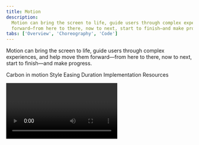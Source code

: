```yaml
---
title: Motion
description:
  Motion can bring the screen to life, guide users through complex experiences, and help move them
  forward—from here to there, now to next, start to finish—and make progress.
tabs: ['Overview', 'Choreography', 'Code']
---
```


<PageDescription>

Motion can bring the screen to life, guide users through complex experiences, and help move them
forward—from here to there, now to next, start to finish—and make progress.

</PageDescription>

<AnchorLinks>

<AnchorLink>Carbon in motion</AnchorLink>
<AnchorLink>Style</AnchorLink>
<AnchorLink>Easing</AnchorLink>
<AnchorLink>Duration</AnchorLink>
<AnchorLink>Implementation</AnchorLink>
<AnchorLink>Resources</AnchorLink>

</AnchorLinks>

<Video title="Motion Overview" vimeoId="281513709" />

## Carbon in motion

[Carbon components](https://next.carbondesignsystem.com/components/overview/) have motion built in
for microinteractions. However, the motion design of the overarching UI — that is, how the
components interact with each other and enter and exit the page itself — is up to each product team
to implement. Use this guidance to customize, combine, coordinate, and choreograph this aspect of
motion in the UI.

## Style

Carbon recognizes different types of moments in users' experience and offers two styles of
motion—_productive_ motion, and _expressive_ motion. The motion curves are designed to reflect the
duality of man and machine.

Productivity and expression are both essential to an interface. Reserve expressive motion for
occasional, important moments, to better capture the user’s attention and offer a rhythmic break to
the productive experience.

<Tabs>
<Tab label="Curves">
<Row>
<Column colSm={6} colMd={4} colLg={6}>
<p className="tab--columns_label"> Productive </p>

![Curve graphs representing differences between productive and expressive animation curves](https://github.com/carbon-design-system/carbon-website/blob/main/src/pages/guidelines/motion/images/Motion_overview_Curves_productive.svg?raw=true)

</Column>
<Column colSm={6} colMd={4} colLg={6}>
<p className="tab--columns_label">Expressive</p>

![Curve graphs representing differences between productive and expressive animation curves](https://github.com/carbon-design-system/carbon-website/blob/main/src/pages/guidelines/motion/images/Motion_overview_Curves_expressive.svg?raw=true)

</Column>

</Row>

</Tab>

<Tab label="Abstract">

<Video title="Style Abstract" vimeoId="310583009" />

</Tab>

<Tab label="In-situ">

<Video title="Style In-situ" vimeoId="310583036" />

</Tab>

</Tabs>

### Productive motion

Productive motion creates a sense of efficiency and responsiveness, while remain subtle and out of
the way. Productive motion is appropriate for moments when the user needs to focus on completing
tasks. Microinteractions in Carbon such as button states, dropdowns, revealing additional
information, or rendering data tables and visualizations were all designed with productive motion.

### Expressive motion

Expressive motion delivers enthusiastic, vibrant, and highly visible movement. Use expressive motion
for significant moments such as opening a new page, clicking the primary action button, or when the
movement itself conveys a meaning. System alerts and the appearance of notification boxes are great
cases for expressive motion.

<DoDontRow>
<DoDont colLg={12} colMd={8} fullWidth caption="Productive moments are labeled in blue, and expressive moments are labeled in magenta.">

<Video title="Expressive motion" vimeoId="310583077" />

</DoDont>
</DoDontRow>

## Easing

Strictly linear movement appears unnatural to the human eye. Elements on the screen should speed up
quickly and slow down smoothly, obeying the physics of a light-weight material. "Easing curves"
describe the precise amount of accelerations in motion. We commonly use one of these three types of
easing.

<DoDontRow>
<DoDont colLg={12} colMd={8} fullWidth caption="Elements on the screen speed up quickly and slow down smoothly, obeying the physics of a light-weight material.">

<Video title="Erasing" vimeoId="310582370" />

</DoDont>
</DoDontRow>

<br />

Avoid easing curves that are unnatural, distracting, or purely decorative. IBM motion is essential
and efficient, guiding users to value as quickly as possible.

<DoDontRow>
<DoDont colLg={12} colMd={8} type="dont" fullWidth caption="Do not use easing curves that suggest bounce, stretch, or sudden stops.">

<Video title="avoid easing curves" vimeoId="310582418" />

</DoDont>
</DoDontRow>

### Standard easing

Use `standard-easing` when an element is visible from the beginning to the end of a motion.
Expanding tiles and the sorting of table rows are good examples.

<Tabs>
<Tab label="Curves">
<div>

<Video title="Standard easing curves 01" vimeoId="310582611" />

</div>
</Tab>
<Tab label="Examples">
<div>

<Video title="Standard easing examples 01" vimeoId="310582667" />

</div>
</Tab>
</Tabs>

| Style      | IBM Motion package             | CSS                             | After Effects              |
| ---------- | ------------------------------ | ------------------------------- | -------------------------- |
| Productive | `motion(standard, productive)` | cubic-bezier(0.2, 0, 0.38, 0.9) | outgoing 20%, incoming 62% |
| Expressive | `motion(standard, expressive)` | cubic-bezier(0.4, 0.14, 0.3, 1) | outgoing 40%, incoming 70% |

### Entrance easing

With this style, an element quickly appears and slows down to a stop. Use `entrance-ease` when
adding elements to the view, such as a modal or toaster appearing. Elements moving in response to
the user's input, such as a dropdown opening or toggle switching should also use this style.

<Tabs>
<Tab label="Curves">
<div>

<Video title="Standard easing curves 02" vimeoId="310582467" />

</div>
</Tab>
<Tab label="Examples">
<div>

<Video title="Standard easing examples 02" vimeoId="310582503" />

</div>
</Tab>
</Tabs>

| Style      | IBM Motion package             | CSS                           | After Effects             |
| ---------- | ------------------------------ | ----------------------------- | ------------------------- |
| Productive | `motion(entrance, productive)` | cubic-bezier(0, 0, 0.38, 0.9) | outgoing 0%, incoming 62% |
| Expressive | `motion(entrance, expressive)` | cubic-bezier(0, 0, 0.3, 1)    | outgoing 0%, incoming 70% |

### Exit easing

Use `exit-easing` when removing elements from view, such as closing a modal or toaster. The element
speeds up as it exits from view, implying that its departure from the screen is permanent.

An exception to exits: if an element leaves the view but stays nearby, ready to reappear upon user
action, use standard easing instead. A good example of this is a side panel. The panel leaves the
view, but slows down as it exits, implying that it would come to rest just outside the view, and
ready to be recalled.

<Tabs>
<Tab label="Curves">
<div>

<Video title="Standard easing curves 03" vimeoId="310582530" />

</div>
</Tab>
<Tab label="Examples">
<div>

<Video title="Standard easing examples 03" vimeoId="310582574" />

</div>
</Tab>
</Tabs>

| Style      | IBM motion package         | CSS                           | After Effects             |
| ---------- | -------------------------- | ----------------------------- | ------------------------- |
| Productive | `motion(exit, productive)` | cubic-bezier(0.2, 0, 1, 0.9)  | outgoing 20%, incoming 0% |
| Expressive | `motion(exit, expressive)` | cubic-bezier(0.4, 0.14, 1, 1) | outgoing 40%, incoming 0% |

### Summary on easing

The [IBM motion package](https://github.com/carbon-design-system/carbon/tree/v10/packages/motion)
has the easing curves stored for fast access. This is the recommended method to call an easing curve
and stay connected to receive any future updates.

| Easing curve    | Productive                     | Expressive                     |
| --------------- | ------------------------------ | ------------------------------ |
| Standard easing | `motion(standard, productive)` | `motion(standard, expressive)` |
| Entrance easing | `motion(entrance, productive)` | `motion(entrance, expressive)` |
| Exit easing     | `motion(exit, productive)`     | `motion(exit, expressive)`     |

If you are unable to use the above method, cubic-bezier curve notation is the standard way to
express easing curves.

| Easing curve    | Productive                      | Expressive                      |
| --------------- | ------------------------------- | ------------------------------- |
| Standard easing | cubic-bezier(0.2, 0, 0.38, 0.9) | cubic-bezier(0.4, 0.14, 0.3, 1) |
| Entrance easing | cubic-bezier(0, 0, 0.38, 0.9)   | cubic-bezier(0, 0, 0.3, 1)      |
| Exit easing     | cubic-bezier(0.2, 0, 1, 0.9)    | cubic-bezier(0.4, 0.14, 1, 1)   |

## Duration

Duration is calculated based on the style and size of the motion. Among the two motion styles,
productive motion is significantly faster than expressive motion. Motion’s duration should be
dynamic based on the size of the animation; the larger the change in distance (traveled) or size
(scaling) of the element, the longer the animation takes.

<DoDontRow>
<DoDont colLg={8} colMd={8} caption="Duration contrast between a taller and a shorter component.">

<Video title="Duration" vimeoId="310582312" />

</DoDont>
</DoDontRow>

<br />

When custom duration is possible, please use the [Motion Generator](https://ibm.github.io/motion/)
to get the customized duration calculated for your element. Carbon uses a non-linear duration scale
to achieve better perceived consistency across all distances.

<Row className="resource-card-group">
  <Column colMd={4} colLg={4} noGutterSm>
    <ResourceCard subTitle="Motion Generator" href="https://ibm.github.io/motion/" />
  </Column>
</Row>

<br />

### Duration tokens

Dynamic duration is an upcoming built-in feature for Carbon components and a part of the motion
package. Currently, there are six static value tokens for easier implementation.

| Token                  | Usage                                                         | Value |     |
| ---------------------- | ------------------------------------------------------------- | ----- | --- |
| `duration-fast-01`     | Micro-interactions such as button and toggle                  | 70ms  |     |
| `duration-fast-02`     | Micro-interactions such as fade                               | 110ms |     |
| `duration-moderate-01` | Micro-interactions, small expansion, short distance movements | 150ms |     |
| `duration-moderate-02` | Expansion, system communication, toast                        | 240ms |     |
| `duration-slow-01`     | Large expansion, important system notifications               | 400ms |     |
| `duration-slow-02`     | Background dimming                                            | 700ms |     |

## Implementation

### Motion design strategy

Follow these steps to assess your interface for purposeful motion:

1. Define the goals and values of the product.
2. Establish information hierarchy within the view.
3. Identify the journey you will guide users through.
4. Identify key moments and opportunities for UI motion in the journey. Examples:
   - Give feedback, such as hover states and active state component behaviors like opening a
     dropdown menu
   - Solutions to a UX need, such as reducing cognitive load with progressive disclosure
   - Providing guidance, such as revealing a call to action to draw users’ attention
5. Assign or determine either productive or expressive motion
6. Prototype and test

### Evaluation checklist

1. Is your motion purposeful?
   - What problem is motion solving?
   - Does it enhance the user's understanding of an action?
2. Is your motion responsive?
   - Do user actions receive immediate feedback that's seen and felt?
   - Do micro-interactions use `ease-out` on user input?
   - Do micro-interactions fall within a static duration ranging from 90–120 ms?
   - If there are large, or full screen, transitions in your product, are there continuous elements
     in your transition to guide the user?
3. Is your motion meticulous?
   - Did you use the appropriate easing curves?
   - Is each motion individually considered?
   - Do related movements have a unified relationship with each other?
   - Is the motion effective across all screen sizes? Keep in mind that on mobile screens, subtle
     motions may be easily missed.
4. Is your motion unobtrusive?
   - The best interface motion may go unnoticed, because it often keeps users engaged with their
     tasks. Is your motion frequently noticed by average users? If so, consider removing or
     minimizing it.

### Adaptive interface motion design

A large population of users exist with impaired vision or impaired ability to perceive and handle
motion in UI. In addition, not all devices are powerful enough to smoothly perform all the motion
you would like, no matter how essential the motion design is. Always provide alternatives for
interface state transitions. Consider simplified or reduced motion designs for mobile and tablet.
Make sure there is always a way to communicate similar messages statically.

## Resources

<Row className="resource-card-group">
  <Column colMd={4} colLg={4} noGutterSm>
    <ResourceCard
      subTitle="IBM Motion Generator"
      href="https://ibm.github.io/motion/"
    >

<MdxIcon name="bee" />

  </ResourceCard>
  </Column>
  <Column colMd={4} colLg={4} noGutterSm>
    <ResourceCard
      subTitle="Elements package: Motion"
      href="https://github.com/carbon-design-system/carbon/tree/v10/packages/motion"
    >

<MdxIcon name="github" />

  </ResourceCard>
  </Column>
</Row>
